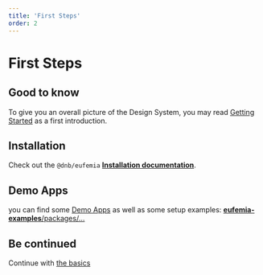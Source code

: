 ```yaml
---
title: 'First Steps'
order: 2
---
```



# First Steps

## Good to know

To give you an overall picture of the Design System, you may read [Getting Started](/uilib/getting-started) as a first introduction.

## Installation

Check out the `@dnb/eufemia` **[Installation documentation](/uilib/usage/#installation)**.

## Demo Apps

you can find some [Demo Apps](/uilib/getting-started/demos) as well as some setup examples: [<Icon icon={GithubLogo} size="default" />**eufemia-examples**/packages/...](https://github.com/dnbexperience/eufemia-examples/tree/main/packages)

## Be continued

Continue with [the basics](/uilib/usage/first-steps/the-basics)
